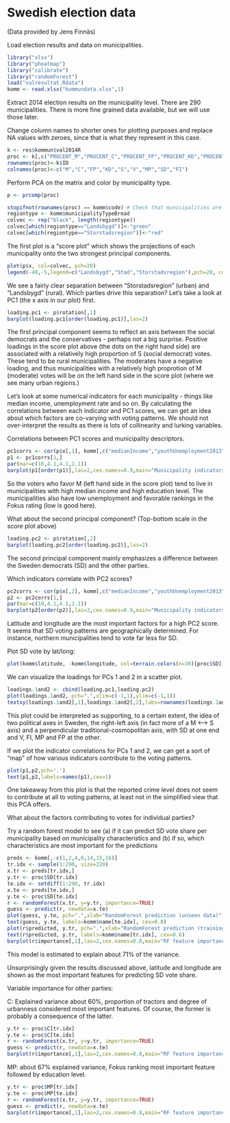 Swedish election data
========================================================

(Data provided by Jens Finnäs)

Load election results and data on municipalities.

```{r:load-data}
library("xlsx")
library("pheatmap")
library("calibrate")
library("randomForest")
load("valresultat.Rdata")
komm <- read.xlsx("kommundata.xlsx",1)

```
Extract 2014 election results on the municipality level. There are 290 municipalities. There is more fine grained data available, but we will use those later. 

Change column names to shorter ones for plotting purposes and replace NA values with zeroes, since that is what they represent in this case. 

```r
k <- res$kommun$val2014R
proc <- k[,c("PROCENT_M","PROCENT_C","PROCENT_FP","PROCENT_KD","PROCENT_S","PROCENT_V","PROCENT_MP","PROCENT_SD","PROCENT_FI")]
rownames(proc)<-k$ID
colnames(proc)<-c("M","C","FP","KD","S","V","MP","SD","FI")
```

Perform PCA on the matrix and color by municipality type.

```{r:pca}
p <- prcomp(proc)

stopifnot(rownames(proc) == komm$code) # Check that municipalities are listed in the same order
regiontype <- komm$municipalityTypeBroad
colvec <- rep("black", length(regiontype))
colvec[which(regiontype=="Landsbygd")]<-"green"
colvec[which(regiontype=="Storstadsregion")]<-"red"
```

The first plot is a "score plot" which shows the projections of each municipality onto the two strongest principal components.

```{r:scoreplot}
plot(p$x, col=colvec, pch=20)
legend(-40,-5,legend=c("Landsbygd","Stad","Storstadsregion"),pch=20, col=c("green","black","red"))
```

We see a fairly clear separation between "Storstadsregion" (urban) and "Landsbygd" (rural). Which parties drive this separation? Let's take a look at PC1 (the x axis in our plot) first.  

```{r:loadings}
loading.pc1 <- p$rotation[,1]
barplot(loading.pc1[order(loading.pc1)],las=2)
```

The first principal component seems to reflect an axis between the social democrats and the conservatives - perhaps not a big surprise. Positive loadings in the score plot above (the dots on the right hand side) are associated with a relatively high proportion of S (social democrat) votes. These tend to be rural municipalities. The moderates have a negative loading, and thus municipalities with a relatively high proprotion of M (moderate) votes will be on the left hand side in the score plot (where we see many urban regions.)

Let's look at some numerical indicators for each municipality - things like median income, unemployment rate and so on. By calculating the correlations between each indicator and PC1 scores, we can get an idea about which factors are co-varying with voting patterns. We should not over-interpret the results as there is lots of collinearity and lurking variables. 

Correlations between PC1 scores and municipality descriptors.

```{r:pc1scorecorr}
pc1corrs <- cor(p$x[,1], komm[,c("medianIncome","youthUnemployment2013","unemploymentChange","reportedCrime","populationChange","populationChange","hasEducation","asylumCosts","urbanDegree","foreignBorn","reportedCrimeVandalism","youngUnskilled","latitude","longitude","population","populationShare65plus","refugees","rentalApartments","fokusRanking","foretagsklimatRanking","cars","motorcycles","tractors","snowmobiles")])
p1 <- pc1corrs[1,]
par(mar=c(10,4.1,4.1,2.1))
barplot(p1[order(p1)],las=2,cex.names=0.9,main="Municipality indicators' correlation to PC1 (right-left axis)")
```



So the voters who favor M (left hand side in the score plot) tend to live in municipalities with high median income and high education level. The municipalities also have low unemployment and favorable rankings in the Fokus rating (low is good here).

What about the second principal component? (Top-bottom scale in the score plot above)

```{r:loadings2}
loading.pc2 <- p$rotation[,2]
barplot(loading.pc2[order(loading.pc2)],las=2) 
```

The second principal component mainly emphasizes a difference between the Sweden democrats (SD) and the other parties.

Which indicators correlate with PC2 scores?

```{r:pc2scorecorr}
pc2corrs <- cor(p$x[,2], komm[,c("medianIncome","youthUnemployment2013","unemploymentChange","reportedCrime","populationChange","populationChange","hasEducation","asylumCosts","urbanDegree","foreignBorn","reportedCrimeVandalism","youngUnskilled","latitude","longitude","population","populationShare65plus","refugees","rentalApartments","fokusRanking","foretagsklimatRanking","cars","motorcycles","tractors","snowmobiles")])
p2 <- pc2corrs[1,]
par(mar=c(10,4.1,4.1,2.1))
barplot(p2[order(p2)],las=2,cex.names=0.9,main="Municipality indicators' correlation to PC2 (up-down axis)")
```



Latitude and longitude are the most important factors for a high PC2 score. It seems that SD voting patterns are geographically determined. For instance, northern municipalities tend to vote far less for SD. 

Plot SD vote by lat/long:

```{r:latlongSD}
plot(komm$latitude, -komm$longitude, col=terrain.colors(n=30)[proc$SD],pch=20,main="SD vote % per longitude/latitute")
```

We can visualize the loadings for PCs 1 and 2 in a scatter plot.

```{r:loadings12}
loadings.1and2 <- cbind(loading.pc1,loading.pc2)
plot(loadings.1and2, pch=".",xlim=c(-1,1),ylim=c(-1,1))
textxy(loadings.1and2[,1],loadings.1and2[,2],labs=rownames(loadings.1and2), cex=1)
```

This plot could be interpreted as supporting, to a certain extent, the idea of two political axes in Sweden, the right-left axis (in fact more of a M <--> S axis) and a perpendicular traditional-cosmopolitan axis, with SD at one end and V, FI, MP and FP at the other.

If we plot the indicator correlations for PCs 1 and 2, we can get a sort of "map" of how various indicators contribute to the voting patterns.

```{r:indicatormap}
plot(p1,p2,pch='.')
text(p1,p2,labels=names(p1),cex=1)
```

One takeaway from this plot is that the reported crime level does not seem to contribute at all to voting patterns, at least not in the simplified view that this PCA offers. 

What about the factors contributing to votes for individual parties?

Try a random forest model to see (a) if it can predict SD vote share per municipality based on municipality characteristics and (b) if so, which characteristics are most important for the predictions

```{r:rf}
preds <- komm[,-c(1,2,4,6,14,15,16)]
tr.idx <- sample(1:290, size=220)
x.tr <- preds[tr.idx,]
y.tr <- proc$SD[tr.idx]
te.idx <- setdiff(1:290, tr.idx)
x.te <- preds[te.idx,]
y.te <- proc$SD[te.idx]
r <- randomForest(x.tr, y=y.tr, importance=TRUE)
guess <- predict(r, newdata=x.te)
plot(guess, y.te, pch=".",xlab="RandomForest prediction (unseen data)",ylab="Actual",main="SD vote % per municipality")
text(guess, y.te, labels=komm$name[te.idx], cex=0.8)
plot(r$predicted, y.tr, pch=".",xlab="RandomForest prediction (training data)",ylab="Actual",, main="SD % (on training data: biased & just for reference)")
text(r$predicted, y.tr, labels=komm$name[tr.idx], cex=0.6)
barplot(r$importance[,1],las=2,cex.names=0.8,main="RF feature importance, SD vote %")
```

This model is estimated to explain about 71% of the variance.

Unsurprisingly given the results discussed above, latitude and longitude are shown as the most important features for predicting SD vote share. 

Variable importance for other parties:

C: Explained variance about 60%, proportion of tractors and degree of urbanness considered most important features. Of course, the former is probably a consequence of the latter. 


```{r:C-rf}
y.tr <- proc$C[tr.idx]
y.te <- proc$C[te.idx]
r <- randomForest(x.tr, y=y.tr, importance=TRUE)
guess <- predict(r, newdata=x.te)
barplot(r$importance[,1],las=2,cex.names=0.8,main="RF feature importance, C vote %")
```

MP: about 67% explained variance, Fokus ranking most important feature followed by education level.

```{r:MP-rf}
y.tr <- proc$MP[tr.idx]
y.te <- proc$MP[te.idx]
r <- randomForest(x.tr, y=y.tr, importance=TRUE)
guess <- predict(r, newdata=x.te)
barplot(r$importance[,1],las=2,cex.names=0.8,main="RF feature importance, MP vote %")
```




